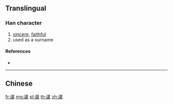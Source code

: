 {{character info/new}}
{{also|諶}}
==Translingual==

===Han character===
{{Han char|rn=149|rad=讠|as=09|sn=11|four=|canj=IVTMV}}

# [[sincere]], [[faithful]]
# used as a surname

====References====
* {{Han ref|kx=1188.181|hdz=63994.030|uh=8C0C|ud=35852}}

----

==Chinese==
{{zh-see|諶}}

[[fr:谌]]
[[mg:谌]]
[[pl:谌]]
[[th:谌]]
[[zh:谌]]